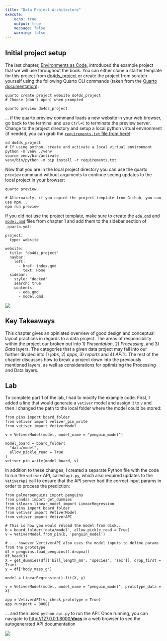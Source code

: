 ```yaml
---
title: "Data Project Architecture"
execute:
    echo: true
    output: true
    message: false
    warning: false
---
```


## Initial project setup

The last chapter, [Environments as Code](./1-1-env-as-code.qmd), introduced the example project that we will use throughout the book. You can either clone a starter template for this project from <a href="https://github.com/new?template_name=do4ds_project&template_owner=ruralinnovation" target="_blank">do4ds_project</a> or create the project from scratch yourself using the following Quarto CLI commands (taken from the <a href="https://quarto.org/docs/websites/" target="_blank">Quarto documentation</a>):
```
quarto create project website do4ds_project
# Choose (don't open) when prompted

quarto preview do4ds_project
```

... if the quarto preview command loads a new website in your web browser, go back to the terminal and use `Ctrl+C` to terminate the preview server. Change to the project directory and setup a local python virtual environment (if needed, you can grab the <a href="https://raw.githubusercontent.com/ruralinnovation/do4ds_project/main/requirements.txt" target="_blank">`requirements.txt` file from here</a>):
```
cd do4ds_project
# If using python, create and activate a local virtual environment
python -m venv ./venv
source venv/bin/activate
venv/bin/python -m pip install -r requirements.txt
```

Now that you are in the local project directory you can use the quarto `preview` command without arguments to continue seeing updates to the local project in your browser:
```
quarto preview

# Alternately, if you copied the project template from Github, you can use npm...
npm run preview
```

If you did not use the project template, make sure to create the [`eda.qmd`](https://do4ds.com/chapters/sec1/1-1-env-as-code.html#eda-in-r) and [`model.qmd`](https://do4ds.com/chapters/sec1/1-1-env-as-code.html#modeling-in-python) files from chapter 1 and add them to the sidebar section of `_quarto.yml`:
```
project:
  type: website

website:
  title: "do4ds_project"
  navbar:
    left:
      - href: index.qmd
        text: Home
  sidebar:
    style: "docked"
    search: true
    contents:
      - eda.qmd
      - model.qmd

```

![](../../img/do4ds_project.png)


## Key Takeaways

This chapter gives an opiniated overview of good design and conceptual layout practices in regards to   a data project. The areas of responsibility within the project our broken out into 1) _Presentation_, 2) _Processing_, and 3) _Data_ layers. The categories that a given data project may fall into our further divided into 1) _jobs_, 2) _apps_, 3) _reports_ and 4) _API's_. The rest of the chapter discusses how to break a project down into the previously mentioned layers, as well as considerations for optimizing the Processing and Data layers.

## Lab

To complete part 1 of the lab, I had to modify the example code. First, I added a line that would generate a `vetiver` model and assign it to `v` and then I changed the path to the local folder where the model could be stored:
```.python
from pins import board_folder
from vetiver import vetiver_pin_write
from vetiver import VetiverModel

v = VetiverModel(model, model_name = "penguin_model")

model_board = board_folder(
  "data/model",
  allow_pickle_read = True
)
vetiver_pin_write(model_board, v)
```

In addition to these changes, I created a separate Python file with the code to run the `vetiver` API, called `api.py`, which also required updates to the `VetiverApi` call to ensure that the API server had the correct input params in order to process the prediction:
```.python
from palmerpenguins import penguins
from pandas import get_dummies
from sklearn.linear_model import LinearRegression
from pins import board_folder
from vetiver import VetiverModel
from vetiver import VetiverAPI

# This is how you would reload the model from disk...
b = board_folder('data/model', allow_pickle_read = True)
v = VetiverModel.from_pin(b, 'penguin_model')

# ... however VertiverAPI also uses the model inputs to define params from the prototype
df = penguins.load_penguins().dropna()
df.head(3)
X = get_dummies(df[['bill_length_mm', 'species', 'sex']], drop_first = True)
y = df['body_mass_g']

model = LinearRegression().fit(X, y)

v = VetiverModel(model, model_name = "penguin_model", prototype_data = X)

app = VetiverAPI(v, check_prototype = True)
app.run(port = 8000)
```

... and then used `python api.py` to run the API. Once running, you can navigate to [http://127.0.0.1:8000/__docs__]() in a web browser to see the autogenerated API documentation

![](../../img/vetiver_api.png)


